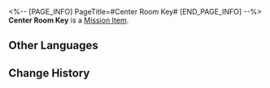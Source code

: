 <%-- [PAGE_INFO]
PageTitle=#Center Room Key#
[END_PAGE_INFO] --%>
{{Item Infobox
|id          = 149962
|image       = Item Center Room Key.png
|type        = Mission Item
|invCategory = Missions
|rarity      = 1
|effect      = 
|description = 
}}
'''Center Room Key''' is a [[Mission Item]].

==Other Languages==
{{Other Languages
|en   = Center Room Key
|zhs  = 中央房间钥匙
|zht  = 中央房間鑰匙
|ja   = 中央の部屋の鍵
|ko   = 중앙 방 열쇠
|es   = Llave de la sala del centro
|fr   = Clé de la salle centrale
|ru   = Ключ от центральной двери
|th   = กุญแจห้องตรงกลาง
|vi   = Chìa Khóa Phòng Ở Giữa
|de   = Schlüssel zum mittleren Zimmer
|id   = Kunci Ruang Tengah
|pt   = Chave da Sala Central
}}

==Change History==
{{Change History|2.0}}